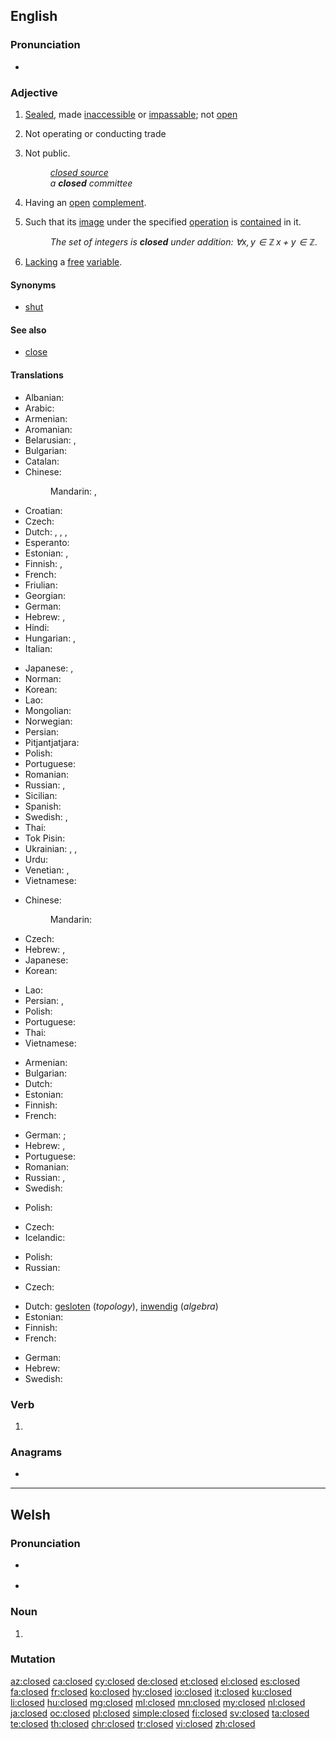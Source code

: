 ==English==
{{wikipedia|dab=closed}}

===Pronunciation===
* {{audio|en-us-closed.ogg|Audio (US)|lang=en}}

===Adjective===
{{en-adj|-}}

# [[sealed|Sealed]], made [[inaccessible]] or [[impassable]]; not [[open]]
# {{context|of a store or business|lang=en}} Not operating or conducting trade
# Not public.
#: ''[[closed source]]''
#: ''a '''closed''' committee''
# {{context|topology|of a [[set]]|lang=en}} Having an [[open]] [[complement]].
# {{context|mathematics|of a [[set]]|lang=en}} Such that its [[image]] under the specified [[operation]] is [[contain]]ed in it.
#: ''The set of integers is '''closed''' under addition: <math>\forall x,y\in\mathbb{Z}\,x+y\in\mathbb{Z}</math>.''
# {{context|mathematics|logic|of a [[formula]]|lang=en}} [[lack|Lacking]] a [[free]] [[variable]].

====Synonyms====
* [[shut]]

====See also====
* [[close]]

====Translations====
{{trans-top|not open}}
* Albanian: {{t|sq|mbyllur}}
* Arabic: {{t|ar|مقفول|tr=maqfūl}}
* Armenian: {{t|hy|փակ}}
* Aromanian: {{t|rup|ncljis}}
* Belarusian: {{t|be|зачы́нены|m|sc=Cyrl}}, {{t|be|закры́ты|m|sc=Cyrl}}
* Bulgarian: {{t+|bg|затворен}}
* Catalan: {{t|ca|tancat}}
* Chinese:
*: Mandarin: {{t+|cmn|關|alt=關着|sc=Hani}}, {{t+|cmn|关|tr=guānzhe|alt=关着|sc=Hani}}
* Croatian: {{t+|sh|zatvoren}}
* Czech: {{t+|cs|zavřený}}
* Dutch: {{t+|nl|gesloten}}, {{t+|nl|dicht}}, {{t+|nl|afgesloten}}, {{t+|nl|toe}}
* Esperanto: {{t|eo|fermita}}
* Estonian: {{t|et|suletud}}, {{t|et|kinnine}}
* Finnish: {{t+|fi|suljettu}}, {{t+|fi|kiinni}}
* French: {{t+|fr|fermé}}
* Friulian: {{t|fur|sierât}}
* Georgian: {{t|ka|დაკეტილი}}
* German: {{t+|de|geschlossen}}
* Hebrew: {{t|he|סגור|tr=sagúr|m}}, {{t|he|סגורה|tr=sgurá|f}}
* Hindi: {{t|hi|बंद|tr=band|sc=Deva}}
* Hungarian: {{t+|hu|zárt}}, {{t+|hu|zárva}}
* Italian: {{t+|it|chiuso}}
{{trans-mid}}
* Japanese: {{qualifier|of a shop}} {{t|ja|準備中|tr=じゅんびちゅう, junbichū|sc=Jpan}}, {{t+|ja|閉める|tr=しめられた, shimerareta|alt=閉められた|sc=Jpan}}
* Norman: {{t|nrf|freunmé}}
* Korean: {{t+|ko|닫다|alt=닫은|sc=Kore}}
* Lao: {{t-needed|lo}}
* Mongolian: {{t-needed|mn}}
* Norwegian: {{t|no|lukket}}
* Persian: {{t+|fa|بسته|tr=baste|sc=fa-Arab}}
* Pitjantjatjara: {{t|pjt|pati}}
* Polish: {{t+|pl|zamknięty|m}}
* Portuguese: {{t+|pt|fechado}}
* Romanian: {{t+|ro|închis}}
* Russian: {{t+|ru|закрытый|tr=zakrýtyj}}, {{t+|ru|замкнутый|tr=zámknutyj}}
* Sicilian: {{t|scn|chiusu}}
* Spanish: {{t+|es|cerrado}}
* Swedish: {{t+|sv|stängd}}, {{t+|sv|sluten}}
* Thai: {{t+|th|ปิด|tr=bpìt|sc=Thai}}
* Tok Pisin: {{t|tpi|pas}}
* Ukrainian: {{t|uk|зачи́нений|m|sc=Cyrl}}, {{t|uk|закри́тий|m|sc=Cyrl}}, {{t|uk|за́мкнений|m|sc=Cyrl}}
* Urdu: {{t|ur|بند|tr=band|sc=ur-Arab}}
* Venetian: {{t|vec|serà}}, {{t|vec|sarà}}
* Vietnamese: {{t-needed|vi}}
{{trans-bottom}}

{{trans-top|not operating or conducting trade}}
* Chinese:
*: Mandarin: {{t-needed|cmn}}
* Czech: {{t+|cs|zavřený}}
* Hebrew: {{t|he|סגור|tr=sagúr|m}}, {{t|he|סגורה|tr=sgurá|f}}
* Japanese: {{t-check|ja|準備中|sc=Jpan}}
* Korean: {{t-needed|ko}}
{{trans-mid}}
* Lao: {{t-needed|lo}}
* Persian: {{t+|fa|بسته|tr=baste|sc=fa-Arab}}, {{t+|fa|تعطیل|tr=ta'til|sc=fa-Arab}}
* Polish: {{t+|pl|zamknięty|m}}
* Portuguese: {{t+|pt|fechado}}
* Thai: {{t+|th|ปิด|tr=bpìt|sc=Thai}}
* Vietnamese: {{t-needed|vi}}
{{trans-bottom}}

{{trans-top|non public}}
* Armenian: {{t|hy|փակ}}
* Bulgarian: {{t+|bg|ограничен}}
* Dutch: {{t+|nl|gesloten}}
* Estonian: {{t|et|salajane}}
* Finnish: {{t+|fi|salainen}}
* French: {{t+|fr|privé}}
{{trans-mid}}
* German: {{t+|de|nicht}} {{t+|de|öffentlich}} {{qualifier|of people or software}}; {{t+|de|geschlossen}} {{qualifier|used with groups of people only}}
* Hebrew: {{t|he|סגור|tr=sagúr|m}}, {{t|he|סגורה|tr=sgurá|f}}
* Portuguese: {{t+|pt|fechado}}
* Romanian: {{t+|ro|privat|m}}
* Russian: {{t+|ru|закрытый|tr=zakrýtyj}}, {{t+|ru|ограниченный|tr=ograníčennyj}}
* Swedish: {{t+|sv|sluten}}
{{trans-bottom}}

{{trans-top|having an open complement}}
* Polish: {{t|pl|domknięty|m}}
{{trans-mid}}
{{trans-bottom}}

{{trans-top|in mathematics, such that its image under the specified operation is contained in it}}
* Czech: {{t|cs|uzavřený|m}}
* Icelandic: {{t|is|lokaður|m}}
{{trans-mid}}
* Polish: {{t+|pl|zamknięty|m}}
* Russian: {{t+|ru|замкнутый|tr=zámknutyj}}
{{trans-bottom}}

{{trans-top|lacking a free variable}}
* Czech: {{t|cs|uzavřený|m}}
{{trans-mid}}
{{trans-bottom}}

{{checktrans-top|in mathematics}}
* Dutch: [[gesloten]] (''topology''), [[inwendig]] (''algebra'')
* Estonian: {{t|et|kinnine}}
* Finnish: {{t+|fi|suljettu}}
* French: {{t+|fr|fermé}}
{{trans-mid}}
* German: {{t+|de|abgeschlossen}}
* Hebrew: {{t|he|סגורה|tr=sgurá|f}}
* Swedish: {{t+|sv|sluten}}
{{trans-bottom}}

===Verb===
{{head|en|verb form}}

# {{en-past of|close}}

===Anagrams===
* {{l|en|codels}}

----
==Welsh==

===Pronunciation===
* {{a|cy-N}} {{IPA|/ˈklɔsɛd/|lang=cy}}
* {{a|cy-S}} {{IPA|/ˈkloːsɛd/|lang=cy}}

===Noun===
{{cy-noun|m|closedau}}

# {{alternative form of|closet|lang=cy}}

===Mutation===
{{cy-mut-c|losed}}

[[az:closed]]
[[ca:closed]]
[[cy:closed]]
[[de:closed]]
[[et:closed]]
[[el:closed]]
[[es:closed]]
[[fa:closed]]
[[fr:closed]]
[[ko:closed]]
[[hy:closed]]
[[io:closed]]
[[it:closed]]
[[ku:closed]]
[[li:closed]]
[[hu:closed]]
[[mg:closed]]
[[ml:closed]]
[[mn:closed]]
[[my:closed]]
[[nl:closed]]
[[ja:closed]]
[[oc:closed]]
[[pl:closed]]
[[simple:closed]]
[[fi:closed]]
[[sv:closed]]
[[ta:closed]]
[[te:closed]]
[[th:closed]]
[[chr:closed]]
[[tr:closed]]
[[vi:closed]]
[[zh:closed]]